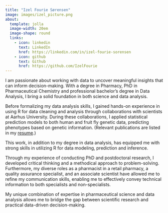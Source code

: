 ```yaml
---
title: "Izel Fourie Sørensen"
image: images/izel_picture.png
about:
  template: jolla
  image-width: 20em
  image-shape: round
  links:
    - icon: linkedin
      text: LinkedIn
      href: https://linkedin.com/in/izel-fourie-sorensen
    - icon: github
      text: Github
      href: https://github.com/IzelFourie
---
```


I am passionate about working with data to uncover meaningful insights that can inform decision-making. With a degree in Pharmacy, PhD in Pharmaceutical Chemistry and professional bachelor's degree in Data Analysis, I bring a solid foundation in both science and data analysis.

Before formalizing my data analysis skills, I gained hands-on experience in using R for data cleaning and analysis through collaborations with scientists at Aarhus University. During these collaborations, I applied statistical prediction models to both human and fruit fly genetic data, predicting phenotypes based on genetic information. (Relevant publications are listed in my [resume](https://izelfourie.github.io/Portfolio/resume.html).)

This work, in addition to my degree in data analysis, has equipped me with strong skills in utilizing R for data modeling, prediction and inference.

Through my experience of conducting PhD and postdoctoral research, I developed critical thinking and a methodical approach to problem-solving. Furthermore, my diverse roles as a pharmacist in a retail pharmacy, a quality assurance specialist, and an associate scientist have allowed me to refine my communication skills, enabling me to effectively convey technical information to both specialists and non-specialists.

My unique combination of expertise in pharmaceutical science and data analysis allows me to bridge the gap between scientific research and practical data-driven decision-making.
